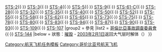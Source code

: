 {{Navbox
|name   = 哥伦比亚号航天飞机
|title  = [[哥伦比亚号航天飞机]]（OV-102）
|state = {{{state|<includeonly>autocollapse</includeonly><noinclude>uncollapsed</noinclude>}}}
|group1 = 任務
|list1  = [[STS-1]]{{·}} [[STS-2]]{{·}} [[STS-3]]{{·}} [[STS-4]]{{·}} [[STS-5]]{{·}} [[STS-9]]{{·}} [[STS-61-C]]{{·}} [[STS-28]]{{·}} [[STS-32]]{{·}} [[STS-35]]{{·}} [[STS-40]]{{·}} [[STS-50]]{{·}} [[STS-52]]{{·}} [[STS-55]]{{·}}  [[STS-58]]{{·}} [[STS-62]]{{·}} [[STS-65]]{{·}} [[STS-73]]{{·}} [[STS-75]]{{·}} [[STS-78]]{{·}} [[STS-80]]{{·}} [[STS-83]]{{·}} [[STS-94]]{{·}} [[STS-87]]{{·}} [[STS-90]]{{·}} [[STS-93]]{{·}} [[STS-109]]{{·}} [[STS-107]]
|group2 = 參見
|list2 = [[哥倫比亞事故調查委員會]]{{·}} [[STS-144]]
|below = 狀態：[[哥伦比亚号航天飞机灾难|摧毁]] - [[2003年]][[2月1日]]返回大气层时解体（{{lang|en|STS-107}}）
}}<noinclude>
[[Category:航天飞机任务模板]]
[[Category:哥伦比亚号航天飞机]]
</noinclude>